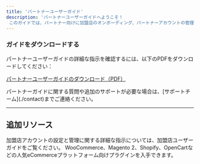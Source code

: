 ```yaml
---
title: 'パートナーユーザーガイド'
description: 'パートナーユーザーガイドへようこそ！
 このガイドでは、パートナー向けに加盟店のオンボーディング、パートナーアカウントの管理、およびゲートウェイシステムの効果的な活用方法について詳しく説明しています。アカウントの作成、書類提出、加盟店との関係管理から、円滑な運用のための高度なゲートウェイ機能の活用方法まで、あらゆる内容を網羅しています。'
---
```


### **ガイドをダウンロードする**

パートナーユーザーガイドの詳細な指示を確認するには、以下のPDFをダウンロードしてください：

[パートナーユーザーガイドのダウンロード（PDF）](https://drive.google.com/file/d/1vZm7q6ddDXNMm5BeFVNPwKn8WdwC4dwF/view?usp=sharing)

<Note>
  パートナーガイドに関する質問や追加のサポートが必要な場合は、[サポートチーム](./contact)までご連絡ください。
</Note>

***

## **追加リソース**

<CardGroup>
  <Card title="加盟店ユーザーガイド" icon="store" href="./merchantguide">
    加盟店アカウントの設定と管理に関する詳細な指示については、加盟店ユーザーガイドをご覧ください。
  </Card>

  <Card title="ウェブサイトプラグイン" icon="plug" href="./websiteplugins">
    WooCommerce、Magento 2、Shopify、OpenCartなどの人気eCommerceプラットフォーム向けプラグインを入手できます。
  </Card>
</CardGroup>